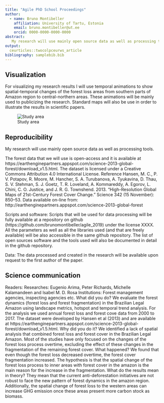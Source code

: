 ```yaml
---
title: "Agile PhD School Proceedings"
author:
  - name: Bruno Montibeller
    affiliation: University of Tartu, Estonia
    email: bruno.montibeller@ut.ee
    orcid: 0000-0000-0000-0000
abstract:
   My research will use mainly open source data as well as processing tools.
output:
  ceurticles::twocolpceurws_article
bibliography: samplebib.bib
---
```


## Visualization

For visualizing my research results I will use temporal animations to show spatial-temporal changes of the forest loss areas from southern parts of Amazon region to central-northern areas. These animations will be mainly used to publicizing the research.
Standard maps will also be use in order to illustrate the results in scientific papers.

![Study area](studyarea.png)

## Reproducibility

My research will use mainly open source data as well as processing tools. 

The forest data that we will use is open-access and it is available at https://earthenginepartners.appspot.com/science-2013-global-forest/download_v1.5.html. The dataset is licensed under a Creative Commons Attribution 4.0 International License. 
Reference
Hansen, M. C., P. V. Potapov, R. Moore, M. Hancher, S. A. Turubanova, A. Tyukavina, D. Thau, S. V. Stehman, S. J. Goetz, T. R. Loveland, A. Kommareddy, A. Egorov, L. Chini, C. O. Justice, and J. R. G. Townshend. 2013. “High-Resolution Global Maps of 21st-Century Forest Cover Change.” Science 342 (15 November): 850–53. Data available on-line from: http://earthenginepartners.appspot.com/science-2013-global-forest 

Scripts and software: Scripts that will be used for data processing will be fully available at a repository on github (https://github.com/brunomontibeller/agile_2019) under the license XXXX. All the parameters as well as all the libraries used (and that are freely available) will be also accessible in the same github repository. The list of open sources software and the tools used will also be documented in detail in the github repository. 

Data: The data processed and created in the research will be available upon request to the first author of the paper. 




## Science communication

Readers: 
Researches: Eugenio Arima, Peter Richards, Michelle Kalamandeen and Isabel M. D. Rosa
Institutions: Forest management agencies, inspecting agencies etc. 
What did you do?
We evaluate the forest dynamics (forest loss and forest fragmentation) in the Brazilian Legal Amazon using landscape metrics, hotspot and temporal trend analysis. For the analysis we used annual forest loss and forest cove data from 2000 to 2017. The dataset were developed by Hansen et al (2013) and are available at https://earthenginepartners.appspot.com/science-2013-global-forest/download_v1.5.html. 
Why did you do it? 
We identified a lack of spatial analysis that combined forest loss and forest cover in the Brazilian Legal Amazon. Most of the studies have only focused on the changes of the forest loss process overtime, excluding the effect of these changes in the fragmentation of the remaining forest cover. 
What happened?
We found that even though the forest loss decreased overtime, the forest cover fragmentation increased. The hypothesis is that the spatial change of the forest loss process to inner areas with forest cover in the amazon is the main reason for the increase in the fragmentation.
What do the results mean in theory? 
They mean that the current anti-deforestation initiatives are not robust to face the new pattern of forest dynamics in the amazon region. Additionally, the spatial change of forest loss to the western areas can increase GHG emission once these areas present more carbon stock as biomass. 

